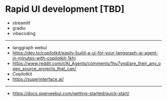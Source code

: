 # Rapid UI development [TBD]

- streamlit
- gradio
- vibecoding

---

- langgraph webui
- https://dev.to/copilotkit/easily-build-a-ui-for-your-langgraph-ai-agent-in-minutes-with-copilotkit-1khj
- https://www.reddit.com/r/AI_Agents/comments/1hu7ynd/are_their_any_open_source_projects_that_can/
- Copilotkit
- https://superinterface.ai/

---

- https://docs.openwebui.com/getting-started/quick-start/